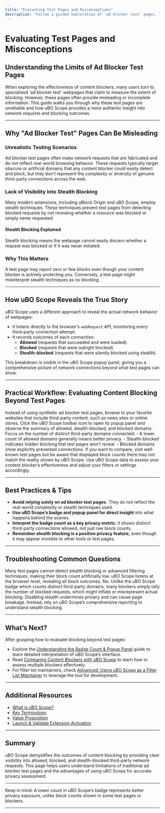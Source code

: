 ```yaml
---
title: "Evaluating Test Pages and Misconceptions"
description: "Follow a guided exploration of 'ad blocker test' pages, learning why their metrics are often unreliable and how uBO Scope reveals the real story of blocked and allowed connections, thanks to stealth and block outcome tracking."
---
```


# Evaluating Test Pages and Misconceptions

## Understanding the Limits of Ad Blocker Test Pages

When exploring the effectiveness of content blockers, many users turn to specialized 'ad blocker test' webpages that claim to measure the extent of blocking. However, these pages often provide misleading or incomplete information. This guide walks you through why these test pages are unreliable and how uBO Scope provides a more authentic insight into network requests and blocking outcomes.

---

## Why "Ad Blocker Test" Pages Can Be Misleading

### Unrealistic Testing Scenarios

Ad blocker test pages often make network requests that are fabricated and do not reflect real-world browsing behavior. These requests typically target obscure or artificial domains that any content blocker could easily detect and block, but they don't represent the complexity or diversity of genuine third-party connections across the web.

### Lack of Visibility into Stealth Blocking

Many modern extensions, including uBlock Origin and uBO Scope, employ stealth techniques. These techniques prevent test pages from detecting blocked requests by not revealing whether a resource was blocked or simply never requested.

#### Stealth Blocking Explained
Stealth blocking means the webpage cannot easily discern whether a request was blocked or if it was never initiated.

### Why This Matters
A test page may report zero or few blocks even though your content blocker is actively protecting you. Conversely, a test page might misinterpret stealth techniques as no blocking.

---

## How uBO Scope Reveals the True Story

uBO Scope uses a different approach to reveal the actual network behavior of webpages:

- It listens directly to the browser's `webRequest` API, monitoring every third-party connection attempt.
- It records outcomes of each connection:
  - **Allowed** (requests that succeeded and were loaded).
  - **Blocked** (requests that were outright blocked).
  - **Stealth-blocked** (requests that were silently blocked using stealth).

This breakdown is visible in the uBO Scope popup panel, giving you a comprehensive picture of network connections beyond what test pages can show.

---

## Practical Workflow: Evaluating Content Blocking Beyond Test Pages

<Steps>
<Step title="Step 1: Navigate to Real-World Websites">
Instead of using synthetic ad blocker test pages, browse to your favorite websites that include third-party content, such as news sites or online stores.
</Step>
<Step title="Step 2: Open the uBO Scope Popup">
Click the uBO Scope toolbar icon to open its popup panel and observe the summary of allowed, stealth-blocked, and blocked domains.
</Step>
<Step title="Step 3: Interpret the Results">
Focus on the number of distinct third-party domains connected:
- A lower count of allowed domains generally means better privacy.
- Stealth-blocked indicates hidden blocking that test pages won’t reveal.
- Blocked domains show explicitly prevented connections.
</Step>
<Step title="Step 4: Compare with Ad Blocker Test Page Results (Optional)">
If you want to compare, visit well-known test pages but be aware that displayed block counts there may not match the reality shown by uBO Scope.
</Step>
<Step title="Step 5: Make Privacy Decisions Based on uBO Scope Data">
Use uBO Scope data to assess your content blocker’s effectiveness and adjust your filters or settings accordingly.
</Step>
</Steps>

---

## Best Practices & Tips

- **Avoid relying solely on ad blocker test pages.** They do not reflect the real-world complexity or stealth techniques used.
- **Use uBO Scope’s badge and popup panel for direct insight** into what happens behind the scenes.
- **Interpret the badge count as a key privacy metric:** it shows distinct third-party connections allowed, not just raw block counts.
- **Remember stealth blocking is a positive privacy feature,** even though it may appear invisible to other tools or test pages.

---

## Troubleshooting Common Questions

<AccordionGroup title="Common Misconceptions about Ad Blocker Testing">
<Accordion title="Why does a test page show fewer blocks than uBO Scope?">
Many test pages cannot detect stealth blocking or advanced filtering techniques, making their block count artificially low. uBO Scope listens at the browser level, revealing all block outcomes.
</Accordion>
<Accordion title="Can I trust block counts on browser toolbar icons?">
No. Unlike the uBO Scope badge which counts distinct third-party domains, many blockers simply tally the number of blocked requests, which might inflate or misrepresent actual blocking.
</Accordion>
<Accordion title="Should I disable stealth to verify block counts?">
Disabling stealth undermines privacy and can cause page breakage. Instead, rely on uBO Scope’s comprehensive reporting to understand stealth blocking.
</Accordion>
</AccordionGroup>

---

## What’s Next?

After grasping how to evaluate blocking beyond test pages:

- Explore the [Understanding the Badge Count & Popup Panel](guides/getting-started-essentials/interpreting-badge-popup) guide to learn detailed interpretation of uBO Scope’s interface.
- Read [Comparing Content Blockers with uBO Scope](guides/real-use-scenarios/analyze-content-blockers) to learn how to assess multiple blockers effectively.
- For filter list maintainers, check [Advanced: Using uBO Scope as a Filter List Maintainer](guides/real-use-scenarios/filterlist-maintainer-tools) to leverage the tool for development.

---

## Additional Resources

- [What is uBO Scope?](overview/intro-and-value/what-is-ubo-scope)
- [Key Terminology](overview/core-concepts-features/core-terminology)
- [Value Proposition](overview/intro-and-value/value-proposition)
- [Launch & Validate Extension Activation](getting-started/first-run-and-configuration/launch-validate-extension)

---

## Summary

uBO Scope demystifies the outcomes of content blocking by providing clear visibility into allowed, blocked, and stealth-blocked third-party network requests. This page helps users understand limitations of traditional ad blocker test pages and the advantages of using uBO Scope for accurate privacy assessment.

---

<Info>
Keep in mind: A lower count in uBO Scope’s badge represents better privacy exposure, unlike block counts shown in some test pages or blockers.
</Info>

---